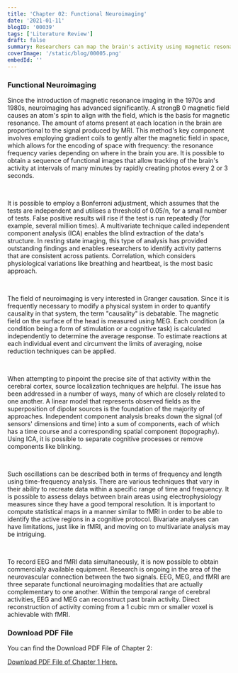 ```yaml
---
title: 'Chapter 02: Functional Neuroimaging'
date: '2021-01-11'
blogID: '00039'
tags: ['Literature Review']
draft: false
summary: Researchers can map the brain's activity using magnetic resonance imaging. A series of functional pictures that allow for tracking of brain activity at intervals of several minutes can be obtained. The neuroimaging modalities of electroencephalography (EEG) and magnetic electrophysiology (MEG) are truly complementary to one another. Commercially available technology is now available to simultaneously record EEG and fMRI data. The relationship between the two signals is still being studied.
coverImage: '/static/blog/00005.png'
embedId: ''
---
```


<TOCInline toc={props.toc} exclude="Overview" toHeading={3} />

### Functional Neuroimaging

Since the introduction of magnetic resonance imaging in the 1970s and 1980s, neuroimaging has advanced significantly. A strongB 0 magnetic field causes an atom's spin to align with the field, which is the basis for magnetic resonance. The amount of atoms present at each location in the brain are proportional to the signal produced by MRI. This method's key component involves employing gradient coils to gently alter the magnetic field in space, which allows for the encoding of space with frequency: the resonance frequency varies depending on where in the brain you are. It is possible to obtain a sequence of functional images that allow tracking of the brain's activity at intervals of many minutes by rapidly creating photos every 2 or 3 seconds.

<br />

It is possible to employ a Bonferroni adjustment, which assumes that the tests are independent and utilises a threshold of 0.05/n, for a small number of tests. False positive results will rise if the test is run repeatedly (for example, several million times). A multivariate technique called independent component analysis (ICA) enables the blind extraction of the data's structure. In resting state imaging, this type of analysis has provided outstanding findings and enables researchers to identify activity patterns that are consistent across patients. Correlation, which considers physiological variations like breathing and heartbeat, is the most basic approach.

<br />

The field of neuroimaging is very interested in Granger causation. Since it is frequently necessary to modify a physical system in order to quantify causality in that system, the term "causality" is debatable. The magnetic field on the surface of the head is measured using MEG. Each condition (a condition being a form of stimulation or a cognitive task) is calculated independently to determine the average response. To estimate reactions at each individual event and circumvent the limits of averaging, noise reduction techniques can be applied.

<br />

When attempting to pinpoint the precise site of that activity within the cerebral cortex, source localization techniques are helpful. The issue has been addressed in a number of ways, many of which are closely related to one another. A linear model that represents observed fields as the superposition of dipolar sources is the foundation of the majority of approaches. Independent component analysis breaks down the signal (of sensors' dimensions and time) into a sum of components, each of which has a time course and a corresponding spatial component (topography). Using ICA, it is possible to separate cognitive processes or remove components like blinking.

<br />

Such oscillations can be described both in terms of frequency and length using time-frequency analysis. There are various techniques that vary in their ability to recreate data within a specific range of time and frequency. It is possible to assess delays between brain areas using electrophysiology measures since they have a good temporal resolution. It is important to compute statistical maps in a manner similar to fMRI in order to be able to identify the active regions in a cognitive protocol. Bivariate analyses can have limitations, just like in fMRI, and moving on to multivariate analysis may be intriguing.

<br />

To record EEG and fMRI data simultaneously, it is now possible to obtain commercially available equipment. Research is ongoing in the area of the neurovascular connection between the two signals. EEG, MEG, and fMRI are three separate functional neuroimaging modalities that are actually complementary to one another. Within the temporal range of cerebral activities, EEG and MEG can reconstruct past brain activity. Direct reconstruction of activity coming from a 1 cubic mm or smaller voxel is achievable with fMRI.

### Download PDF File

You can find the Download PDF File of Chapter 2:

<a href="/static/blog/00039_1.pdf" download>
  Download PDF File of Chapter 1 Here.
</a>
